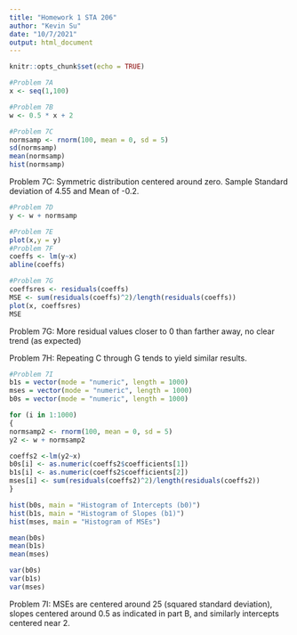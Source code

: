---
title: "Homework 1 STA 206"
author: "Kevin Su"
date: "10/7/2021"
output: html_document
---

```{r setup, include=FALSE}
knitr::opts_chunk$set(echo = TRUE)
```

```{r}
#Problem 7A
x <- seq(1,100)
```

```{r}
#Problem 7B
w <- 0.5 * x + 2
```

```{r}
#Problem 7C
normsamp <- rnorm(100, mean = 0, sd = 5)
sd(normsamp) 
mean(normsamp)
hist(normsamp)
```

Problem 7C: Symmetric distribution centered around zero. Sample Standard deviation of 4.55 and Mean of -0.2. 

```{r}
#Problem 7D
y <- w + normsamp
```

```{r}
#Problem 7E
plot(x,y = y)
#Problem 7F
coeffs <- lm(y~x)
abline(coeffs)
```

```{r}
#Problem 7G
coeffsres <- residuals(coeffs)
MSE <- sum(residuals(coeffs)^2)/length(residuals(coeffs))
plot(x, coeffsres)
MSE
```
Problem 7G: More residual values closer to 0 than farther away, no clear trend (as expected)


Problem 7H: Repeating C through G tends to yield similar results. 

```{r}
#Problem 7I
b1s = vector(mode = "numeric", length = 1000)
mses = vector(mode = "numeric", length = 1000)
b0s = vector(mode = "numeric", length = 1000)

for (i in 1:1000)
{
normsamp2 <- rnorm(100, mean = 0, sd = 5)
y2 <- w + normsamp2

coeffs2 <-lm(y2~x)
b0s[i] <- as.numeric(coeffs2$coefficients[1])
b1s[i] <- as.numeric(coeffs2$coefficients[2])
mses[i] <- sum(residuals(coeffs2)^2)/length(residuals(coeffs2))
}

hist(b0s, main = "Histogram of Intercepts (b0)")
hist(b1s, main = "Histogram of Slopes (b1)")
hist(mses, main = "Histogram of MSEs")

mean(b0s)
mean(b1s)
mean(mses)

var(b0s)
var(b1s)
var(mses)
```

Problem 7I: MSEs are centered around 25 (squared standard deviation), slopes centered around 0.5 as indicated in part B, and similarly intercepts centered near 2.